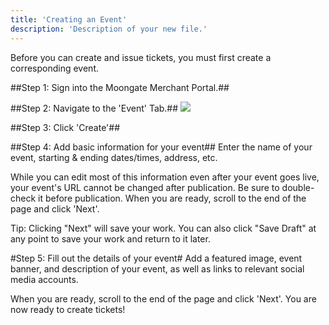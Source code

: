 ```yaml
---
title: 'Creating an Event'
description: 'Description of your new file.'
---
```


Before you can create and issue tickets, you must first create a corresponding event. 

##Step 1: Sign into the Moongate Merchant Portal.##

##Step 2: Navigate to the 'Event' Tab.##
<img
  src="/images/Creating Campaign/Ticketing/Event Sidebar Location.png"
/>

##Step 3: Click 'Create'##

##Step 4:  Add basic information for your event##
Enter the name of your event, starting & ending dates/times, address, etc.

While you can edit most of this information even after your event goes live, your event's URL cannot be changed after publication. Be sure to double-check it before publication.
When you are ready, scroll to the end of the page and click 'Next'.

Tip: Clicking "Next" will save your work. You can also click "Save Draft" at any point to save your work and return to it later.

#Step 5: Fill out the details of your event#
Add a featured image, event banner, and description of your event, as well as links to relevant social media accounts.

When you are ready, scroll to the end of the page and click 'Next'. You are now ready to create tickets!